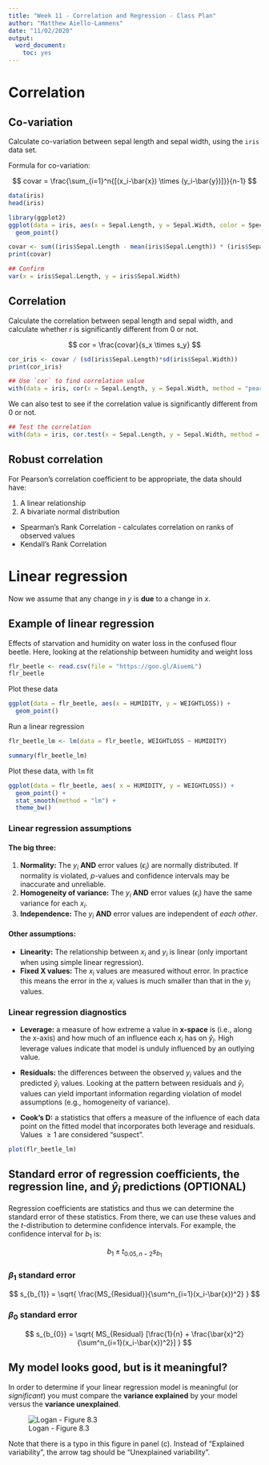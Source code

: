 ```yaml
---
title: "Week 11 - Correlation and Regression - Class Plan"
author: "Matthew Aiello-Lammens"
date: "11/02/2020"
output:
  word_document:
    toc: yes
---
```


# Correlation

## Co-variation

Calculate co-variation between sepal length and sepal width, using the `iris` data set.

Formula for co-variation:

$$
covar = \frac{\sum_{i=1}^n{[(x_i-\bar{x}) \times (y_i-\bar{y})]}}{n-1}
$$

```r
data(iris)
head(iris)

library(ggplot2)
ggplot(data = iris, aes(x = Sepal.Length, y = Sepal.Width, color = Species)) + 
  geom_point()

covar <- sum((iris$Sepal.Length - mean(iris$Sepal.Length)) * (iris$Sepal.Width - mean(iris$Sepal.Width)))/ (nrow(iris) - 1)
print(covar)

## Confirm
var(x = iris$Sepal.Length, y = iris$Sepal.Width)

```


## Correlation

Calculate the correlation between sepal length and sepal width, and calculate whether $r$ is significantly different from 0 or not.

$$
cor = \frac{covar}{s_x \times s_y}
$$


```r
cor_iris <- covar / (sd(iris$Sepal.Length)*sd(iris$Sepal.Width))
print(cor_iris)

## Use `cor` to find correlation value
with(data = iris, cor(x = Sepal.Length, y = Sepal.Width, method = "pearson"))

```

We can also test to see if the correlation value is significantly different from 0 or not.

```r
## Test the correlation
with(data = iris, cor.test(x = Sepal.Length, y = Sepal.Width, method = "pearson"))

```


## Robust correlation

For Pearson's correlation coefficient to be appropriate, the data should have:

1. A linear relationship
2. A bivariate normal distribution

* Spearman's Rank Correlation - calculates correlation on ranks of observed values
* Kendall's Rank Correlation


# Linear regression

Now we assume that any change in *y* is **due** to a change in *x*.

## Example of linear regression

Effects of starvation and humidity on water loss in the confused flour beetle.
Here, looking at the relationship between humidity and weight loss

```r
flr_beetle <- read.csv(file = "https://goo.gl/AiuemL")
flr_beetle
```

Plot these data

```r
ggplot(data = flr_beetle, aes(x = HUMIDITY, y = WEIGHTLOSS)) +
  geom_point()
```

Run a linear regression

```r
flr_beetle_lm <- lm(data = flr_beetle, WEIGHTLOSS ~ HUMIDITY)

summary(flr_beetle_lm)
```

Plot these data, with `lm` fit

```r
ggplot(data = flr_beetle, aes( x = HUMIDITY, y = WEIGHTLOSS)) +
  geom_point() +
  stat_smooth(method = "lm") +
  theme_bw()

```


### Linear regression assumptions

#### The big three:

1. **Normality:** The $y_i$ **AND** error values ($\epsilon_i$) are normally distributed. If normality is violated, *p*-values and confidence intervals may be inaccurate and unreliable.
2. **Homogeneity of variance:** The $y_i$ **AND** error values ($\epsilon_i$) have the same variance for each $x_i$. 
3. **Independence:** The $y_i$ **AND** error values are independent of *each other*.

#### Other assumptions:

* **Linearity:** The relationship between $x_i$ and $y_i$ is linear (only important when using simple linear regression).
* **Fixed X values:** The $x_i$ values are measured without error. In practice this means the error in the $x_i$ values is much smaller than that in the $y_i$ values.

### Linear regression diagnostics

* **Leverage:** a measure of how extreme a value in **x-space** is (i.e., along the x-axis) and how much of an influence each $x_i$ has on $\hat{y}_i$. High leverage values indicate that model is unduly influenced by an outlying value.

* **Residuals:** the differences between the observed $y_i$ values and the predicted $\hat{y}_i$ values. Looking at the pattern between residuals and $\hat{y}_i$ values can yield important information regarding violation of model assumptions (e.g., homogeneity of variance).

* **Cook's D:** a statistics that offers a measure of the influence of each data point on the fitted model that incorporates both leverage and residuals. Values $\ge 1$ are considered "suspect".



```r
plot(flr_beetle_lm)
```

## Standard error of regression coefficients, the regression line, and $\hat{y}_i$ predictions (OPTIONAL)

Regression coefficients are statistics and thus we can determine the standard error of these statistics.
From there, we can use these values and the *t*-distribution to determine confidence intervals.
For example, the confidence interval for $b_1$ is:

$$
b_1 \pm t_{0.05, n-2}s_{b_{1}}
$$

### $\beta_1$ standard error

$$
s_{b_{1}} = \sqrt{ \frac{MS_{Residual}}{\sum^n_{i=1}(x_i-\bar{x})^2} }
$$

### $\beta_0$ standard error

$$
s_{b_{0}} = \sqrt{ MS_{Residual} [\frac{1}{n} + \frac{\bar{x}^2}{\sum^n_{i=1}(x_i-\bar{x})^2}] }
$$



## My model looks good, but is it meaningful?

In order to determine if your linear regression model is meaningful (or *significant*) you must compare the **variance explained** by your model versus the **variance unexplained**.

![Logan - Figure 8.3](/Users/maiellolammens/Dropbox/Pace/Teaching/ENS-623-Research-Stats/ENS-623-Research-Stats-Web/lectures/logan-fig-8-3.png)

Note that there is a typo in this figure in panel (c). Instead of "Explained variability", the arrow tag should be "Unexplained variability".


